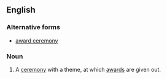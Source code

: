 ==English==

===Alternative forms===
* [[award ceremony]]

===Noun===
{{en-noun|awards ceremonies}}

# A [[ceremony]] with a theme, at which [[award]]s are given out.